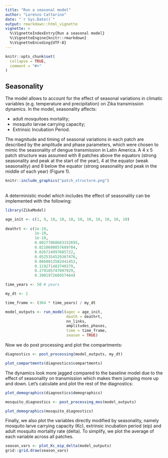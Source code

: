 ```yaml
---
title: "Run a seasonal model"
author: "Lorenzo Cattarino"
date: "`r Sys.Date()`"
output: rmarkdown::html_vignette
vignette: >
  %\VignetteIndexEntry{Run a seasonal model}
  %\VignetteEngine{knitr::rmarkdown}
  %\VignetteEncoding{UTF-8}
---
```


```r
knitr::opts_chunk$set(
  collapse = TRUE,
  comment = "#>"
)
```

## Seasonality 
The model allows to account for the effect of seasonal variations in climatic 
variables (e.g. temperature and precipitation) on Zika transmission dynamics. 
In the model, seasonality affects: 

* adult mosquitoes mortality;
* mosquito larvae carrying capacity;
* Extrinsic Incubation Period.

The magnitude and timing of seasonal variations in each patch are described by the amplitude 
and phase parameters, which were chosen to mimic the seasonality of dengue transmission in Latin America. A 4 x 5 patch structure was assumed with 8 patches above the equators (strong seasonality and peak at the start of the year), 4 at the equator (weak seasonality) and 8 below the equator (strong seasonality and peak in the middle of each year) (Figure 1). 

```r
knitr::include_graphics("patch_structure.png")
```
<br>
A deterministic model which includes the effect of seasonality can be implemented
with the following:

```r
library(ZikaModel)

age_init <- c(1, 9, 10, 10, 10, 10, 10, 10, 10, 10, 10)
  
deathrt <- c(1e-10, 
             1e-10, 
             1e-10, 
             0.00277068683332695, 
             0.0210680857689784,
             0.026724997685722,
             0.0525354529367476,
             0.0668013582441452,
             0.119271483740379,
             0.279105747097929,
             0.390197266957464)

time_years <- 50 # years

my_dt <- 1

time_frame <- (364 * time_years) / my_dt

model_outputs <- run_model(agec = age_init,
                           death = deathrt,
                           nn_links,
                           amplitudes_phases,
                           time = time_frame,
                           season = TRUE)
```

Now we do post processing and plot the compartments: 

```r
diagnostics <- post_processing(model_outputs, my_dt)

plot_compartments(diagnostics$compartments)
```

The dynamics look more jagged compared to the baseline model due to the effect of seasonality on transmission which makes them jumping more up and down. Let's calculate and plot the rest of the diagnostics:

```r
plot_demographics(diagnostics$demographics)

mosquito_diagnostics <- post_processing_mos(model_outputs)

plot_demographics(mosquito_diagnostics)
```

Finally, we also plot the variables directly modified by seasonality, namely mosquito larve carrying capacity (Kc), extrinsic incubation period (eip) and adult mosquito mortality rate (delta). To simplify, we plot the average of each variable across all patches.

```r
season_vars <- plot_Kc_eip_delta(model_outputs)
grid::grid.draw(season_vars)
```

